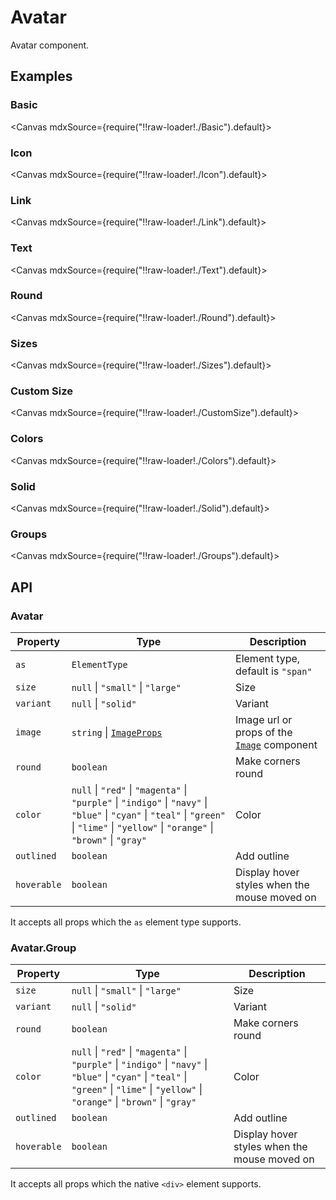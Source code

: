 
<Meta title="Views/Avatar" />

# Avatar

Avatar component.

## Examples

### Basic

<Canvas mdxSource={require("!!raw-loader!./Basic").default}>
  <Story id="examples-avatar--basic" />
</Canvas>

### Icon

<Canvas mdxSource={require("!!raw-loader!./Icon").default}>
  <Story id="examples-avatar--icon" />
</Canvas>

### Link

<Canvas mdxSource={require("!!raw-loader!./Link").default}>
  <Story id="examples-avatar--link" />
</Canvas>

### Text

<Canvas mdxSource={require("!!raw-loader!./Text").default}>
  <Story id="examples-avatar--text" />
</Canvas>

### Round

<Canvas mdxSource={require("!!raw-loader!./Round").default}>
  <Story id="examples-avatar--round" />
</Canvas>

### Sizes

<Canvas mdxSource={require("!!raw-loader!./Sizes").default}>
  <Story id="examples-avatar--sizes" />
</Canvas>

### Custom Size

<Canvas mdxSource={require("!!raw-loader!./CustomSize").default}>
  <Story id="examples-avatar--custom-size" />
</Canvas>

### Colors

<Canvas mdxSource={require("!!raw-loader!./Colors").default}>
  <Story id="examples-avatar--colors" />
</Canvas>

### Solid

<Canvas mdxSource={require("!!raw-loader!./Solid").default}>
  <Story id="examples-avatar--solid" />
</Canvas>

### Groups

<Canvas mdxSource={require("!!raw-loader!./Groups").default}>
  <Story id="examples-avatar--groups" />
</Canvas>

## API

### Avatar

| Property    | Type                                                                                                                                                                                       | Description                                                                   |
| ----------- | ------------------------------------------------------------------------------------------------------------------------------------------------------------------------------------------ | ----------------------------------------------------------------------------- |
| `as`        | `ElementType`                                                                                                                                                                              | Element type, default is `"span"`                                             |
| `size`      | `null` \| `"small"` \| `"large"`                                                                                                                                                           | Size                                                                          |
| `variant`   | `null` \| `"solid"`                                                                                                                                                                        | Variant                                                                       |
| `image`     | `string` \| [`ImageProps`](?path=/story/views-image--page#props)                                                                                                                           | Image url or props of the [`Image`](?path=/story/views-image--page) component |
| `round`     | `boolean`                                                                                                                                                                                  | Make corners round                                                            |
| `color`     | `null` \| `"red"` \| `"magenta"` \| `"purple"` \| `"indigo"` \| `"navy"` \| `"blue"` \| `"cyan"` \| `"teal"` \| `"green"` \| `"lime"` \| `"yellow"` \| `"orange"` \| `"brown"` \| `"gray"` | Color                                                                         |
| `outlined`  | `boolean`                                                                                                                                                                                  | Add outline                                                                   |
| `hoverable` | `boolean`                                                                                                                                                                                  | Display hover styles when the mouse moved on                                  |

It accepts all props which the `as` element type supports.

### Avatar.Group

| Property    | Type                                                                                                                                                                                       | Description                                  |
| ----------- | ------------------------------------------------------------------------------------------------------------------------------------------------------------------------------------------ | -------------------------------------------- |
| `size`      | `null` \| `"small"` \| `"large"`                                                                                                                                                           | Size                                         |
| `variant`   | `null` \| `"solid"`                                                                                                                                                                        | Variant                                      |
| `round`     | `boolean`                                                                                                                                                                                  | Make corners round                           |
| `color`     | `null` \| `"red"` \| `"magenta"` \| `"purple"` \| `"indigo"` \| `"navy"` \| `"blue"` \| `"cyan"` \| `"teal"` \| `"green"` \| `"lime"` \| `"yellow"` \| `"orange"` \| `"brown"` \| `"gray"` | Color                                        |
| `outlined`  | `boolean`                                                                                                                                                                                  | Add outline                                  |
| `hoverable` | `boolean`                                                                                                                                                                                  | Display hover styles when the mouse moved on |

It accepts all props which the native `<div>` element supports.
